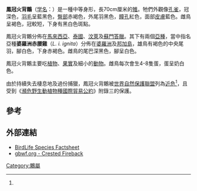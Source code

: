 {{Speciesbox
| name = 鳳冠火背鷴
| status = NT
| status_system = iucn3.1
| status_ref = <ref name="IUCN">{{IUCN|id=22727431 |title=''Lophura ignita'' |assessor=BirdLife International |assessor-link=BirdLife International |version=2017.3 |year=2016 |accessdate=1 October 2016}} 数据库資料包含說明此物種被編入近危級別的原因</ref>
| image = Feuerrückenfasan (Lophura ignita nobilis) 01.jpg
| image_width = 250px
| image_caption = 雄鳥
| image2 = Crested Fireback female.jpg
| image2_width = 250px
| image2_caption = 雌鳥
| genus = Lophura
| species = ignita
| authority =([[George_Shaw|Shaw]], 1797)
| subdivision_ranks = [[亞種|亞種]]
| subdivision =
* 指名亞種 ''L. i. ignita''
* 北岸亞種 ''L. i. nobilis''
}}
'''鳳冠火背鷴'''（[[学名|学名]]：''{{lang|la|Lophura ignita}}''）是一種中等身形，長70cm厘米的[[雉|雉]]。牠們外觀像[[孔雀|孔雀]]，冠深色，[[羽毛|羽毛]]呈藍黑色，[[臀部|臀部]]赤褐色，外尾羽黑色，[[瞳孔|瞳孔]]紅色，面部[[皮膚|皮膚]]藍色。雌鳥呈褐色，冠較短，下身有黑白色斑點。

鳳冠火背鷴分佈在[[馬來西亞|馬來西亞]]、[[泰國|泰國]]、[[汶萊|汶萊]]及[[蘇門答臘|蘇門答臘]]。其下有兩個[[亞種|亞種]]，當中指名亞種'''婆羅洲赤腰雞'''（''L. i. ignita''）分佈在[[婆羅洲|婆羅洲]]及[[邦加島|邦加島]]，雄鳥有褐色的中央尾羽，腳白色，下身赤褐色。雌鳥的尾巴深黑色，腳呈白色。

鳳冠火背鷴主要吃[[植物|植物]]、[[果實|果實]]及細小的[[動物|動物]]。雌鳥每次會生4-8隻蛋，蛋呈奶白色。

由於持續失去棲息地及過份捕獵，鳳冠火背鷴被[[世界自然保護聯盟|世界自然保護聯盟]]列為[[近危|近危]]<ref name=IUCN/>，且受到《[[瀕危野生動植物種國際貿易公約|瀕危野生動植物種國際貿易公約]]》附錄三的保護。

== 參考 ==
{{reflist}}

== 外部連結 ==
* [http://www.birdlife.org/datazone/species/index.html?action=SpcHTMDetails.asp&sid=259&m=0 BirdLife Species Factsheet]
* [https://web.archive.org/web/20080308133205/http://www.gbwf.org/pheasants/fireback_crested.html gbwf.org - Crested Fireback]
{{Taxonbar|from=Q840313}}

[[Category:鷴屬|Category:鷴屬]]